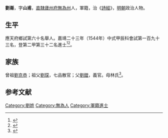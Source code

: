 {{明清人物信息框
| 姓名 = 劉崙
| 原名 =
| 圖片名稱= 
| 圖片大小 =
| 圖片說明 = 
| 最高職務 =
| 國家 = 大明 
| 爵位 =
| 籍貫 = [[南直隸|直隸]][[廬州府|廬州府]][[無為州|無為州]]
| 族裔 = 
| 字號 = 
| 諡號 =
| 出生日期 = 九月初四日
| 出生地點 = 
| 逝世日期 = 卒年不詳 
| 逝世地點 =
| 墓葬 =
| 配偶 = 後氏
| 親屬 = 曾祖[[劉克恭|劉克恭]]，祖[[劉琛|劉琛]]，父[[劉鏜|劉鏜]]，母林氏
| 出身 =
* 嘉靖二十三年甲辰科進士出身
| 經歷 =
| 著作 = 
}}
'''劉崙'''{{BD|1518年||？年||}}，字'''山甫'''，[[南直隸|直隸]][[廬州府|廬州府]][[無為州|無為州]]人，軍籍，治《[[詩經|詩經]]》，[[明朝|明朝]]政治人物。

== 生平 ==
應天府鄉試第六十名舉人。嘉靖二十三年（1544年）中式甲辰科會試第一百九十三名，登第二甲第三十二名進士<ref>{{Cite book|title=《皇明贡举考》卷五|author=[[张朝瑞|张朝瑞]]|publisher=《续修四库全书》史部第828册|year=|isbn=|location=|pages=}}</ref><ref>{{Cite book|title=贡举志五种 上|author=鲁小俊，江俊伟著|publisher=武汉大学出版社|year=2009|isbn=978-7-307-07043-1|location=武汉|pages=}}</ref>。

== 家族 ==
曾祖[[劉克恭|劉克恭]]；祖父[[劉琛|劉琛]]，七品散官；父[[劉鏜|劉鏜]]，義官。母林氏<ref>{{Cite book|title=天一阁藏明代科举录选刊 登科录 点校本|author=龚延明主编|publisher=宁波出版社|year=2016|isbn=978-7-5526-2320-8|location=宁波|pages=|quote=《天一閣藏明代科舉錄選刊.登科錄》之《嘉靖二十三年甲辰科進士登科錄》}}</ref>。

==参考文献==
{{reflist}}

{{嘉靖二十三年甲辰科殿試金榜}}

{{Authority control}}
{{DEFAULTSORT:}}
[[Category:劉姓|Category:劉姓]]
[[Category:無為人|Category:無為人]]
[[Category:軍籍進士|Category:軍籍進士]]


{{明朝人物小作品}}